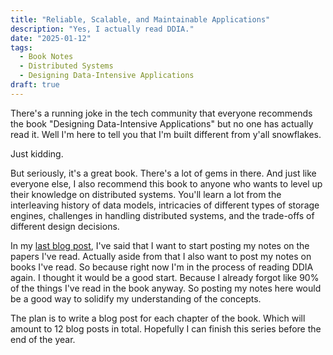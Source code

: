 ```yaml
---
title: "Reliable, Scalable, and Maintainable Applications"
description: "Yes, I actually read DDIA."
date: "2025-01-12"
tags:
  - Book Notes
  - Distributed Systems
  - Designing Data-Intensive Applications
draft: true
---
```


There's a running joke in the tech community that everyone recommends the book 
"Designing Data-Intensive Applications" but no one has actually read it.
Well I'm here to tell you that I'm built different from y'all snowflakes.

Just kidding.

But seriously, it's a great book. There's a lot of gems in there.
And just like everyone else, I also recommend this book to anyone who wants to 
level up their knowledge on distributed systems. You'll learn a lot from
the interleaving history of data models, intricacies of different types of storage engines,
challenges in handling distributed systems, and the trade-offs of different design decisions. 

In my [last blog post](https://www.danils.xyz/blog/05-mercurial-cores), 
I've said that I want to start posting my notes on the papers
I've read. Actually aside from that I also want to post my notes on books I've read. 
So because right now I'm in the process of reading DDIA again. I thought it would 
be a good start. Because I already forgot like 90% of the things I've read in the book anyway.
So posting my notes here would be a good way to solidify my understanding of the concepts.

The plan is to write a blog post for each chapter of the book. Which will amount
to 12 blog posts in total. Hopefully I can finish this series before the end of the year.